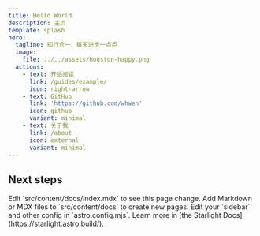 ```yaml
---
title: Hello World
description: 主页
template: splash
hero:
  tagline: 知行合一，每天进步一点点
  image:
    file: ../../assets/houston-happy.png
  actions:
    - text: 开始阅读
      link: /guides/example/
      icon: right-arrow
    - text: GitHub
      link: 'https://github.com/whwen'
      icon: github
      variant: minimal
    - text: 关于我
      link: /about
      icon: external
      variant: minimal
---
```



## Next steps

<CardGrid stagger>
	<Card title="Update content" icon="pencil">
		Edit `src/content/docs/index.mdx` to see this page change.
	</Card>
	<Card title="Add new content" icon="add-document">
		Add Markdown or MDX files to `src/content/docs` to create new pages.
	</Card>
	<Card title="Configure your site" icon="setting">
		Edit your `sidebar` and other config in `astro.config.mjs`.
	</Card>
	<Card title="Read the docs" icon="open-book">
		Learn more in [the Starlight Docs](https://starlight.astro.build/).
	</Card>
</CardGrid>
